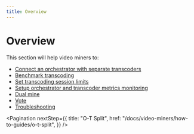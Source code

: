 ```yaml
---
title: Overview
---
```


# Overview

This section will help video miners to:

- [Connect an orchestrator with separate transcoders](/docs/video-miners/how-to-guides/o-t-split)
- [Benchmark transcoding](/docs/video-miners/how-to-guides/benchmarking)
- [Set transcoding session limits](/docs/video-miners/how-to-guides/session-limits)
- [Setup orchestrator and transcoder metrics monitoring](/docs/video-miners/how-to-guides/metrics-monitoring)
- [Dual mine](/docs/video-miners/how-to-guides/dual-mining)
- [Vote](/docs/video-miners/how-to-guides/vote)
- [Troubleshooting](/docs/video-miners/how-to-guides/troubleshooting)

<Pagination
  nextStep={{
    title: "O-T Split",
    href: "/docs/video-miners/how-to-guides/o-t-split",
  }}
/>
